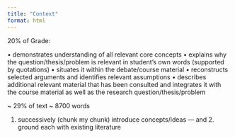 ```yaml
---
title: "Context"
format: html
---
```


20% of Grade:

• demonstrates understanding of all relevant core concepts
• explains why the question/thesis/problem is relevant in student’s own words (supported by quotations)
• situates it within the debate/course material
• reconstructs selected arguments and identifies relevant assumptions
• describes additional relevant material that has been consulted and integrates it with the course material as well as the research question/thesis/problem

~ 29% of text ~ 8700 words


1. successively (chunk my chunk) introduce concepts/ideas ---
and 2. ground each with existing literature
